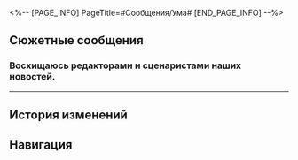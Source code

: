 <%-- [PAGE_INFO]
PageTitle=#Сообщения/Ума#
[END_PAGE_INFO] --%>
{{Сообщение Инфобокс
|id          = 121
|Изображение = НИП Ума Иконка.png
|Тип         = НИП
|Отправитель = Ума
|ПодписьСоо  = 
|Фракция     = Другие
}}

==Сюжетные сообщения==
===Восхищаюсь редакторами и сценаристами наших новостей.===
{{Сообщения
|условие_получения = 
|текст =
:'''Ума:''' Восхищаюсь редакторами и сценаристами наших новостей.
:'''Ума:''' И где они нашли этих... как их... «гостей извне»... Очень круто!
:'''Ума:''' Я ещё не наотдыхалась, хочу воспользоваться тем, что нельзя снимать, и погулять немного.
:'''Ума:''' А ты так шустро работаешь. В такой неразберихе в два счёта всё {{MC|ж=порешала|м=порешал}}.
:{Выбор} Да пустяки.
::'''(Первопроходец):''' Да пустяки, я даже не {{MC|ж=устала|м=устал}}.
:{Выбор} Вот такие мы, Безымянные, молодцы.
::'''(Первопроходец):''' Ну а как иначе? Слышала ведь о Безымянных? В путешествиях без таких навыков мы бы не справились.
:'''Ума:''' Спасибо тебе.
:'''Ума:''' Обязательно расскажу главе об этом. Кто знает, может попадёшь в вечный список почётных гостей Пенаконии.
:'''Ума:''' Как будет возможность, позову тебя сняться в программе. Рейтинги наверняка взлетят. У тебя и внешность приятная, может, однажды коллегами станем.
:'''Ума:''' Ох, заболталась я с тобой, скоро ведь эфир начнётся! Мне пора, пока!
}}
----

==История изменений==
{{История изменений|2.7}}

==Навигация==
{{Сообщения Навбокс}}